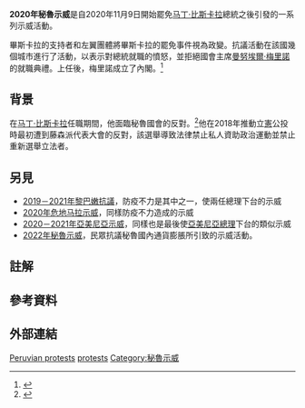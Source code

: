 {{Infobox civil conflict
| partof = [[2017–2021年秘魯政治危機|2017–2021年秘魯政治危機]]
| title = 2020年秘魯示威
| place = {{flagcountry|Peru}}
| date = 2020年11月9日 – 2020年12月5日
| image = {{multiple image
| border                   = infobox
| total_width              = 250
| image_style              = border:1;
| perrow                   = 1/2/1
| image1                   = 2020 Peruvian protests - SH2.jpg
| image2                   = Protests in Lima - November 12 - 50607178182.jpg
| image3                   = Protesta contra la vacancia presidencial - Trujillo, Perú - Nov. 9 2020 (cropped).jpg
| image4                   = Protestas en Lima por golpe de estado parlamentario 27.jpg
}}
| caption = '''從上到下，從左到右：'''<br> 11月17日在聖馬丁廣場舉行的示威活動、11月12日在第一次全國遊行期間舉著秘魯大旗的抗議者、11 月9 日在特魯希略武器廣場舉行示威活動、在第一次全國遊行期間聚集的抗議者在利馬。
| causes = 
* 罷免[[马丁·比斯卡拉|马丁·比斯卡拉]]總統（國會指責他貪腐又防疫不力）
* [[曼努埃爾·梅里諾|曼努埃爾·梅里諾]]內閣不被民眾買單
| methods = 
* [[Demonstration_(people)|Demonstrations]]
* [[Occupation_(protest)|Occupations]]
* [[Strike_action|National strikes]] 
| goals = * Removal of [[Manuel_Merino|Manuel Merino]]
* A new government until [[2021_Peruvian_general_election|elections]] 
* Removal of [[parliamentary_immunity|parliamentary immunity]]
* Enhanced [[labor_rights|labor rights]]
| side1            = '''梅里諾政府'''
* [[祕魯武裝部隊|祕魯武裝部隊]]
* [[祕魯警察部隊|祕魯警察部隊]]
----
'''支持政黨'''
* [[Popular_Action_(Peru)|Popular Action]]
* [[Union_for_Peru|Union for Peru]]
* [[Podemos_Perú|Podemos Perú]]
* [[Popular_Force|Popular Force]]
* [[Alliance_for_Progress_(Peru)|Alliance for Progress]]
* [[Broad_Front_(Peru)|Broad Front]] (removal of Martín Vizcarra)
| side2            = 
'''反對政黨:'''
* [[Nuevo_Peru|Nuevo Peru]]
* [[Purple_Party|Purple Party]]
* [[Together_for_Peru|Together for Peru]]
* [[Broad_Front_(Peru)|Broad Front]] (removal of Manuel Merino)
----
'''Human rights groups:'''
* National Human Rights Coordinator
----
'''示威者:'''
* [[Y世代|Y世代]] and [[Gen_Z|Gen Z]] groups
| side3            = 
| side4            = 
| leadfigures1     = '''梅里若政府:'''
[[曼努埃爾·梅里諾|曼努埃爾·梅里諾]]<br>[[安特羅·弗洛雷斯·阿勞斯|安特羅·弗洛雷斯·阿勞斯]]
----
'''祕魯聯盟：'''<br>
[[Antauro_Humala|Antauro Humala]]
[[埃德加·阿拉爾孔|埃德加·阿拉爾孔]]
| leadfigures2     ='''反對者：'''<br>
[[維羅妮卡·門多薩|維羅妮卡·門多薩]]
[[胡利奧·古茲曼|胡利奧·古茲曼]]
| leadfigures3     = 
| leadfigures4     = 
| howmany1         = 
| howmany2         = 10000<ref name="BBC1">{{Cite news |title=Qué hay detrás de las masivas protestas en Perú tras la salida de Vizcarra de la presidencia |trans-title=What's behind the massive protests in Peru after Vizcarra's departure from the presidency |url=https://www.bbc.com/mundo/noticias-america-latina-54924923 |work=[[BBC_Mundo|BBC Mundo]] |date=13 November 2020 |access-date=14 November 2020 |language=es |archive-date=2021-02-05 |archive-url=https://web.archive.org/web/20210205073925/https://www.bbc.com/mundo/noticias-america-latina-54924923 }}</ref>
| howmany3         = 
| howmany4         = 
| casualties1      = '''Injuries'''
11 police (12 Nov)
| casualties2      = '''Deaths'''
* 2 (14 Nov)<br>
* 1 (3 Dec)
'''Injuries'''
* 16 (12 Nov)<ref name="BBC1"/>
* 94 (14 Nov)
| casualties3      = 
| casualties4      = 
| fatalities       =
| injuries         = 
| result = * 曼努埃爾·梅里諾下台
* [[弗朗西斯科·萨加斯蒂|弗朗西斯科·萨加斯蒂]]接任代理總統
| arrests          =
| damage           =
| buildings        =
| detentions       = Dozens
| charged          =
| fined            =
| effect           =
| effect_label     =
| casualties_label = 
| notes            = 
| sidebox          = 
}}
'''2020年秘魯示威'''是自2020年11月9日開始罷免[[马丁·比斯卡拉|马丁·比斯卡拉]]總統之後引發的一系列示威活動。

畢斯卡拉的支持者和左翼團體將畢斯卡拉的罷免事件視為政變。抗議活動在該​​國幾個城市進行了活動，以表示對總統就職的憤怒，並拒絕國會主席[[曼努埃爾·梅里諾|曼努埃爾·梅里諾]]的就職典禮。上任後，梅里諾成立了內閣。<ref>{{Cite web |url=https://elcomercio.pe/lima/sucesos/onu-derechos-humanos-policia-debe-abstenerse-de-usar-la-fuerza-de-manera-ilegal-excesiva-o-arbitraria-durante-protestas-martin-vizcarra-manuel-merino-nndc-noticia/ |title=ONU: la Policía debe abstenerse de usar la fuerza de “manera ilegal, excesiva o arbitraria” durante protestas |trans-title=UN: Police must refrain from using force “illegal, excessive or arbitrary” during protests |publisher=El Comercio |date=12 November 2020 |access-date=15 November 2020 |language=es |archive-date=2020-11-13 |archive-url=https://web.archive.org/web/20201113205354/https://elcomercio.pe/lima/sucesos/onu-derechos-humanos-policia-debe-abstenerse-de-usar-la-fuerza-de-manera-ilegal-excesiva-o-arbitraria-durante-protestas-martin-vizcarra-manuel-merino-nndc-noticia/ }}</ref>

== 背景 ==

在[[马丁·比斯卡拉|马丁·比斯卡拉]]任職期間，他面臨秘魯國會的反對。<ref name=":132">{{Cite web|last=Burt|first=Jo-Marie|date=17 September 2020|title=Vizcarra May Survive. But Peru's Politics Look Fragile.|url=https://www.americasquarterly.org/article/vizcarra-may-survive-but-perus-politics-look-fragile/|access-date=2020-09-17|website=[[Americas_Quarterly|Americas Quarterly]]|language=en-US|archive-date=2021-01-24|archive-url=https://web.archive.org/web/20210124034128/https://americasquarterly.org/article/vizcarra-may-survive-but-perus-politics-look-fragile/}}</ref>他在2018年推動立[[祕魯憲法|憲]]公投時最初遭到藤森派代表大會的反對，該選舉導致法律禁止私人資助政治運動並禁止重新選舉立法者。

== 另見 ==
* [[2019－2021年黎巴嫩抗議|2019－2021年黎巴嫩抗議]]，防疫不力是其中之一，使兩任總理下台的示威
* [[2020年危地马拉示威|2020年危地马拉示威]]，同樣防疫不力造成的示威
* [[2020－2021年亞美尼亞示威|2020－2021年亞美尼亞示威]]，同樣也是最後使[[亞美尼亞總理|亞美尼亞總理]]下台的類似示威
* [[2022年秘魯示威|2022年秘魯示威]]，民眾抗議秘魯國內通貨膨脹所引致的示威活動。

== 註解 ==
{{reflist|group=lower-alpha}}

== 參考資料 ==
{{reflist}}
== 外部連結 ==
[[Category:2020年抗議|Peruvian protests]]
[[Category:2020年秘魯|protests]]
[[Category:秘魯示威|Category:秘魯示威]]